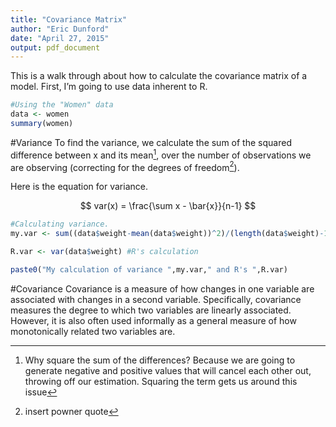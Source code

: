 ```yaml
---
title: "Covariance Matrix"
author: "Eric Dunford"
date: "April 27, 2015"
output: pdf_document
---
```


This is a walk through about how to calculate the covariance matrix of a model. First, I'm going to use data inherent to R.
```r
#Using the "Women" data
data <- women
summary(women)
```

#Variance
To find the variance, we calculate the sum of the squared difference between x and its mean^[Why square the sum of the differences? Because we are going to generate negative and positive values that will cancel each other out, throwing off our estimation. Squaring the term gets us around this issue], over the number of observations we are observing (correcting for the degrees of freedom^[insert powner quote]).

Here is the equation for variance. 

$$ var(x) = \frac{\sum x - \bar{x}}{n-1}   $$

```r
#Calculating variance. 
my.var <- sum((data$weight-mean(data$weight))^2)/(length(data$weight)-1) #My calculation

R.var <- var(data$weight) #R's calculation 

paste0("My calculation of variance ",my.var," and R's ",R.var)
```

#Covariance
Covariance is a measure of how changes in one variable are associated with changes in a second variable. Specifically, covariance measures the degree to which two variables are linearly associated. However, it is also often used informally as a general measure of how monotonically related two variables are. 

